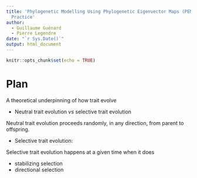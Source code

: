```yaml
---
title: 'Phylogenetic Modelling Using Phylogenetic Eigenvector Maps (PEM): Theory and
  Practice'
author:
  - Guillaume Guénard
  - Pierre Legendre
date: "`r Sys.Date()`"
output: html_document
---
```


```r
knitr::opts_chunk$set(echo = TRUE)
```

# Plan

A theoretical underpinning of how trait evolve

* Neutral trait evolution _vs_ selective trait evolution

Neutral trait evolution proceeds randomly, in any direction, from parent to
offspring.

* Selective trait evolution:

Selective trait evolution happens at a given time when it does

- stabilizing selection
- directional selection






